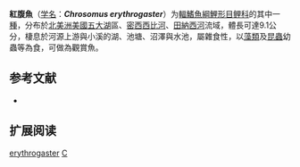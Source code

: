 {{Speciesbox
| name = 紅腹魚
| status = NE
| status_system = IUCN3.1
| image = 
| genus = Chrosomus
| species = erythrogaster
| authority = [[Rafinesque|Rafinesque]], 1820
| synonyms = *''Chrosomus pyrrhogaster''<br /><small>Jordan, 1876</small>
*''Luxilus erythrogaster''<br /><small>Rafinesque, 1820</small>
*''Phoxinus erythrogaster''<br /><small>Rafinesque, 1820</small>
*''Semotilus diplemia''<br /><small>Rafinesque, 1820</small>
}}

'''紅腹魚'''（[[学名|学名]]：'''''Chrosomus erythrogaster'''''）为[[輻鰭魚綱|輻鰭魚綱]][[鯉形目|鯉形目]][[鲤科|鲤科]]的其中一[[種|種]]，分布於[[北美洲|北美洲]][[美國|美國]][[五大湖|五大湖]]區、[[密西西比河|密西西比河]]、[[田納西河|田納西河]]流域，體長可達9.1公分，棲息於河源上游與小溪的湖、池塘、沼澤與水池，屬雜食性，以[[藻類|藻類]]及[[昆蟲|昆蟲]]幼蟲等為食，可做為觀賞魚。

== 参考文献 ==
*{{FishBase_species|genus=Chrosomus|species=erythrogaster|year=2012|month=1}}

== 扩展阅读 ==
{{refbegin}}
{{wikispecies-inline|Chrosomus erythrogaster|紅腹魚}}
{{refend}}
{{Taxonbar|from=Q1105092}}

[[Category:紅腹魚屬|erythrogaster]]
[[Category:1820年描述的鱼类|C]]